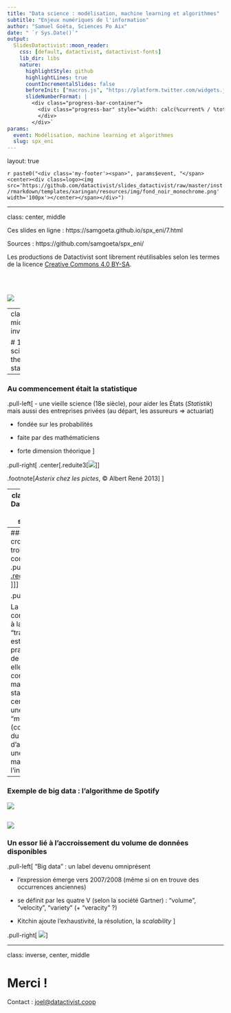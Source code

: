 ```yaml
---
title: "Data science : modélisation, machine learning et algorithmes"
subtitle: "Enjeux numériques de l'information"
author: "Samuel Goëta, Sciences Po Aix"
date: " `r Sys.Date()`"
output:
  SlidesDatactivist::moon_reader:
    css: [default, datactivist, datactivist-fonts]
    lib_dir: libs
    nature:
      highlightStyle: github
      highlightLines: true
      countIncrementalSlides: false
      beforeInit: ["macros.js", "https://platform.twitter.com/widgets.js"]
      slideNumberFormat: |
        <div class="progress-bar-container">
          <div class="progress-bar" style="width: calc(%current% / %total% * 100%);">
          </div>
        </div>`
params:
  event: Modélisation, machine learning et algorithmes
  slug: spx_eni
---
```


layout: true

<style>
.remark-slide-number {
  position: inherit;
}

.remark-slide-number .progress-bar-container {
  position: absolute;
  bottom: 0;
  height: 4px;
  display: block;
  left: 0;
  right: 0;
}

.remark-slide-number .progress-bar {
  height: 100%;
  background-color: #e95459;
}

</style>


`r paste0("<div class='my-footer'><span>", params$event, "</span> <center><div class=logo><img src='https://github.com/datactivist/slides_datactivist/raw/master/inst/rmarkdown/templates/xaringan/resources/img/fond_noir_monochrome.png' width='100px'></center></span></div>")` 


---

class: center, middle

Ces slides en ligne : https://samgoeta.github.io/spx_eni/7.html

Sources : https://github.com/samgoeta/spx_eni/


Les productions de Datactivist sont librement réutilisables selon les termes de la licence [Creative Commons 4.0 BY-SA](https://creativecommons.org/licenses/by-sa/4.0/legalcode.fr).

<BR>
<BR>

![](https://mirrors.creativecommons.org/presskit/buttons/88x31/png/by-sa.png)


---
class:center, middle, inverse

# 1 - Data science is the new statistics?

---

### Au commencement était la statistique

.pull-left[
- une vieille science (18e siècle), pour aider les États (_Statistik_) mais aussi des entreprises privées (au départ, les assureurs => actuariat)

- fondée sur les probabilités

- faite par des mathématiciens

- forte dimension théorique
]

.pull-right[
.center[.reduite3[![](https://datactivist.coop/opendatadays/1/img/asterix1.png)]]

.footnote[*Asterix chez les pictes*, © Albert René 2013]
]

---
class:middle
### Data science : les nouvelles statistiques ?

> Je continue à dire que le travail sexy dans les dix prochaines années sera celui de statisticien. Les gens pensent que je plaisante, mais qui aurait deviné que les ingénieurs en informatique auraient été le métier sexy des années 1990 ?
Hal Varian (Chief economist, Google), The McKinsey Quarterly, January 2009


> “Je pense que data-scientist est un terme glamour pour désigner un statisticien”.
[Nate Silver](http://www.statisticsviews.com/details/feature/5133141/Nate-Silver-What-I-need-from-statisticians.html)


---
### Un métier au croisement de trois compétences 
.pull-left[
[.reduite[.center[![](https://datactivist.coop/SPoSGL/sections/img/data-science-venn-diagram.png)]]](http://www.prooffreader.com/2016/09/battle-of-data-science-venn-diagrams.html)
]

.pull-right[

La data science, comparativement à la statistique "traditionnelle", est un métier de praticien, presque de bidouilleur : elle nécessite des compétences mathématiques et statistiques, certes, mais aussi une compétence "métier" (compréhension du domaine d'application) et une solide maîtrise de l'informatique. 
]

---
### Exemple de big data : l'algorithme de Spotify 

[![](img/spotify.png)](https://medium.com/s/story/spotifys-discover-weekly-how-machine-learning-finds-your-new-music-19a41ab76efe)

[![](img/spoti.png)](https://medium.com/s/story/spotifys-discover-weekly-how-machine-learning-finds-your-new-music-19a41ab76efe)
---
### Un essor lié à l'accroissement du volume de données disponibles

.pull-left[
"Big data" : un label devenu omniprésent

- l'expression émerge vers 2007/2008 (même si on en trouve des occurrences anciennes)

- se définit par les quatre V (selon la société Gartner) : "volume", "velocity", "variety" (+ "veracity" ?)

- Kitchin ajoute l'exhaustivité, la résolution, la *scalability*
]

.pull-right[
![](https://www.usine-digitale.fr/mediatheque/0/3/5/000351530/big-data.jpg)]

---
class: inverse, center, middle

# Merci !

Contact : [joel@datactivist.coop](mailto:joel@datactivist.coop)


